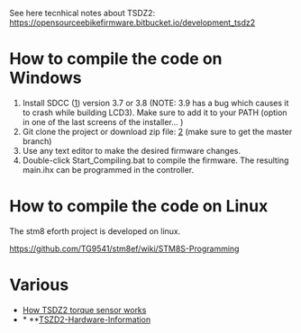 See here tecnhical notes about TSDZ2: https://opensourceebikefirmware.bitbucket.io/development_tsdz2

= How to compile the code on Windows =

# Install SDCC ([https://sourceforge.net/projects/sdcc/files/snapshot_builds/x86_64-w64-mingw32-setup]) version 3.7 or 3.8 (NOTE: 3.9 has a bug which causes it to crash while building LCD3). Make sure to add it to your PATH (option in one of the last screens of the installer... )
# Git clone the project or download zip file: [https://github.com/OpenSource-EBike-firmware/TSDZ2-Smart-EBike] (make sure to get the master branch)
# Use any text editor to make the desired firmware changes.
# Double-click Start_Compiling.bat to compile the firmware. The resulting main.ihx can be programmed in the controller.

= How to compile the code on Linux =

The stm8 eforth project is developed on linux.

https://github.com/TG9541/stm8ef/wiki/STM8S-Programming

= Various =

* [[How TSDZ2 torque sensor works]]
* * **[[TSZD2-Hardware-Information]]
